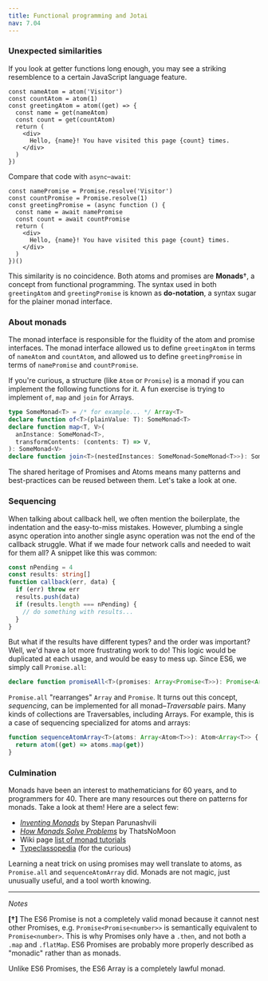 ```yaml
---
title: Functional programming and Jotai
nav: 7.04
---
```


### Unexpected similarities

If you look at getter functions long enough, you may see a striking resemblence
to a certain JavaScript language feature.

```tsx
const nameAtom = atom('Visitor')
const countAtom = atom(1)
const greetingAtom = atom((get) => {
  const name = get(nameAtom)
  const count = get(countAtom)
  return (
    <div>
      Hello, {name}! You have visited this page {count} times.
    </div>
  )
})
```

Compare that code with `async`–`await`:

```tsx
const namePromise = Promise.resolve('Visitor')
const countPromise = Promise.resolve(1)
const greetingPromise = (async function () {
  const name = await namePromise
  const count = await countPromise
  return (
    <div>
      Hello, {name}! You have visited this page {count} times.
    </div>
  )
})()
```

This similarity is no coincidence. Both atoms and promises are **Monads**†, a
concept from functional programming. The syntax used in both `greetingAtom` and
`greetingPromise` is known as **do-notation**, a syntax sugar for the plainer
monad interface.

### About monads

The monad interface is responsible for the fluidity of the atom and promise
interfaces. The monad interface allowed us to define `greetingAtom` in terms of
`nameAtom` and `countAtom`, and allowed us to define `greetingPromise` in terms
of `namePromise` and `countPromise`.

If you're curious, a structure (like `Atom` or `Promise`) is a monad if you can
implement the following functions for it. A fun exercise is trying to implement
`of`, `map` and `join` for Arrays.

```ts
type SomeMonad<T> = /* for example... */ Array<T>
declare function of<T>(plainValue: T): SomeMonad<T>
declare function map<T, V>(
  anInstance: SomeMonad<T>,
  transformContents: (contents: T) => V,
): SomeMonad<V>
declare function join<T>(nestedInstances: SomeMonad<SomeMonad<T>>): SomeMonad<T>
```

The shared heritage of Promises and Atoms means many patterns and best-practices
can be reused between them. Let's take a look at one.

### Sequencing

When talking about callback hell, we often mention the boilerplate, the
indentation and the easy-to-miss mistakes. However, plumbing a single async
operation into another single async operation was not the end of the callback
struggle. What if we made four network calls and needed to wait for them all?
A snippet like this was common:

```ts
const nPending = 4
const results: string[]
function callback(err, data) {
  if (err) throw err
  results.push(data)
  if (results.length === nPending) {
    // do something with results...
  }
}
```

But what if the results have different types? and the order was important? Well,
we'd have a lot more frustrating work to do! This logic would be duplicated at
each usage, and would be easy to mess up. Since ES6, we simply call `Promise.all`:

```ts
declare function promiseAll<T>(promises: Array<Promise<T>>): Promise<Array<T>>
```

`Promise.all` "rearranges" `Array` and `Promise`. It turns out this concept,
_sequencing_, can be implemented for all monad–_Traversable_ pairs. Many kinds
of collections are Traversables, including Arrays. For example, this is a case
of sequencing specialized for atoms and arrays:

```ts
function sequenceAtomArray<T>(atoms: Array<Atom<T>>): Atom<Array<T>> {
  return atom((get) => atoms.map(get))
}
```

### Culmination

Monads have been an interest to mathematicians for 60 years, and to programmers
for 40. There are many resources out there on patterns for monads. Take a look
at them! Here are a select few:

- [_Inventing Monads_](https://stopa.io/post/247) by Stepan Parunashvili
- [_How Monads Solve Problems_](https://thatsnomoon.dev/posts/ts-monads/) by ThatsNoMoon
- Wiki page [list of monad tutorials](https://wiki.haskell.org/Monad_tutorials_timeline)
- [Typeclassopedia](https://wiki.haskell.org/Typeclassopedia) (for the curious)

Learning a neat trick on using promises may well translate to atoms, as
`Promise.all` and `sequenceAtomArray` did. Monads are not magic, just unusually
useful, and a tool worth knowing.

---

_Notes_

**[†]** The ES6 Promise is not a completely valid monad because it cannot nest other
Promises, e.g. `Promise<Promise<number>>` is semantically equivalent to
`Promise<number>`. This is why Promises only have a `.then`, and not both a
`.map` and `.flatMap`. ES6 Promises are probably more properly described as
"monadic" rather than as monads.

Unlike ES6 Promises, the ES6 Array is a completely lawful monad.
